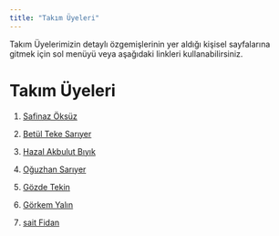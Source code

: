 ```yaml
---
title: "Takım Üyeleri"
---
```


Takım Üyelerimizin detaylı özgemişlerinin yer aldığı kişisel sayfalarına gitmek için sol menüyü veya aşağıdaki linkleri kullanabilirsiniz.

# Takım Üyeleri

1.  [Safinaz Öksüz](/takim/safinazoksuz.qmd)

2.  [Betül Teke Sarıyer](/takim/betultekesariyer.qmd)

3.  [Hazal Akbulut Bıyık](/takim/hazalakbulutbiyik.qmd)

4.  [Oğuzhan Sarıyer](/takim/oguzhansariyer.qmd)

5.  [Gözde Tekin](/takim/gozdetekin.qmd)

6.  [Görkem Yalın](/takim/gorkemyalin.qmd)

7.  [sait Fidan](/takim/saitfidan.qmd)
